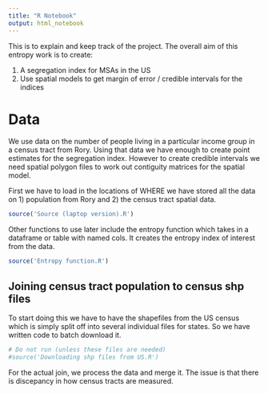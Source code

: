```yaml
---
title: "R Notebook"
output: html_notebook
---
```


This is to explain and keep track of the project. The overall aim of this entropy
work is to create:

1) A segregation index for MSAs in the US
2) Use spatial models to get margin of error / credible intervals for the indices

# Data
We use data on the number of people living in a particular income group in a 
census tract from Rory. Using that data we have enough to create point estimates
for the segregation index. However to create credible intervals we need spatial
polygon files to work out contiguity matrices for the spatial model.

First we have to load in the locations of WHERE we have stored all the data on
1) population from Rory and 2) the census tract spatial data.

```r
source('Source (laptop version).R')
```

Other functions to use later include the entropy function which takes in a 
dataframe or table with named cols. It creates the entropy index of interest from
the data.

```r
source('Entropy function.R')
```

##  Joining census tract population to census shp files

To start doing this we have to have the shapefiles from the US census which is
simply split off into several individual files for states. So we have written 
code to batch download it.

```r
# Do not run (unless these files are needed)
#source('Downloading shp files from US.R')
```

For the actual join, we process the data and merge it. The issue is that there is
discepancy in how census tracts are measured.















